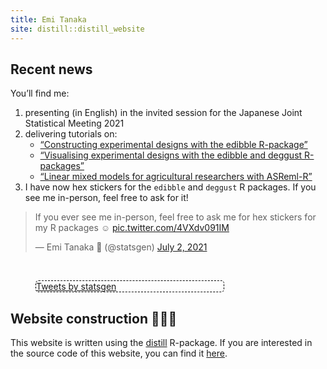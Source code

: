 ```yaml
---
title: Emi Tanaka
site: distill::distill_website
---
```

<style>
d-appendix {
 display: none!important;
}
.twitter-border {
 border: 1px dashed black;
 width: 300px;
 position : relative;
 border-radius: 5px;
 margin-left: 40px;
}
.twitter-border::before {
 content: "\f099";
 font-family: "Font Awesome 5 Brands";
 font-weight: 900; 
 font-size: 1.5rem;
 position: absolute;
 top: -15px;
 left: -15px;
}

.twitter-border > p {
  margin-block-start: 0em;
  margin-block-end: 0em;
  margin-bottom: 0em;
}
</style>

## Recent news



You'll find me:


<ol class="fa-ul">
<li><span class="fa-li"><i class="fas fa-comment"></i></span> presenting (in English) in the invited session for the Japanese Joint Statistical Meeting 2021 </li>
<li><span class="fa-li"><i class="fas fa-chalkboard-teacher"></i></span> delivering tutorials on:
<ul>
  <li>["Constructing experimental designs with the edibble R-package"](https://www.eventbrite.com/e/constructing-experimental-design-with-the-edibble-r-package-tickets-164006298253?aff=ebdsoporgprofile)</li>
  <li>["Visualising experimental designs with the edibble and deggust R-packages"](https://www.eventbrite.com/e/visualising-experimental-designs-with-the-edibble-and-deggust-r-packages-tickets-164843365945?aff=ebdsoporgprofile)</li>
  <li>["Linear mixed models for agricultural researchers with ASReml-R"](https://www.eventbrite.com/e/linear-mixed-models-for-agricultural-researchers-with-asreml-r-tickets-164844814277?aff=ebdsoporgprofile)</li>
</ul>
</li>
<li><span class="fa-li"><i class="fab fa-r-project"></i></span> I have now hex stickers for the `edibble` and `deggust` R packages. If you see me in-person, feel free to ask for it!
</ol>

<div style="margin: 0 auto;">
<blockquote class="twitter-tweet"><p lang="en" dir="ltr">If you ever see me in-person, feel free to ask me for hex stickers for my R packages ☺️ <a href="https://t.co/4VXdv091IM">pic.twitter.com/4VXdv091IM</a></p>&mdash; Emi Tanaka 🌾 (@statsgen) <a href="https://twitter.com/statsgen/status/1410842537485471744?ref_src=twsrc%5Etfw">July 2, 2021</a></blockquote> <script async src="https://platform.twitter.com/widgets.js" charset="utf-8"></script>
</div>
<br>

<div class="twitter-border">
<a class="twitter-timeline" data-height="400" data-width="300"  href="https://twitter.com/statsgen?ref_src=twsrc%5Etfw">Tweets by statsgen</a>
</div>
<script async src="https://platform.twitter.com/widgets.js" charset="utf-8"></script>

## Website construction 👷🏻‍♀

This website is written using the [distill](https://rstudio.github.io/distill/) R-package. If you are interested in the source code of this website, you can find it [here](https://github.com/emitanaka/emitanaka.github.io).